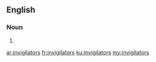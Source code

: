 ==English==

===Noun===
{{head|en}}

# {{plural of|invigilator}}

[[ar:invigilators]]
[[fr:invigilators]]
[[ku:invigilators]]
[[my:invigilators]]